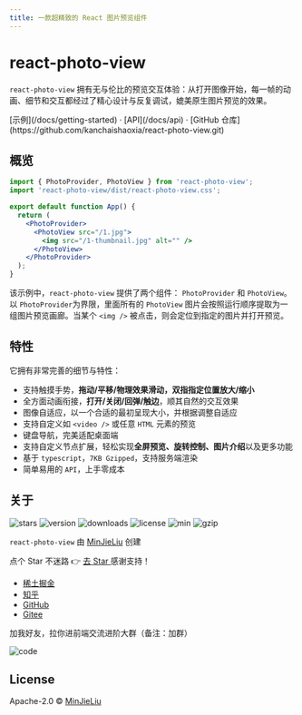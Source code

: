 ```yaml
---
title: 一款超精致的 React 图片预览组件
---
```




<h1 className="text-center font-bold md:text-5xl mt-8">react-photo-view</h1>

<Bleed>
  <Features />
</Bleed>

`react-photo-view` 拥有无与伦比的预览交互体验：从打开图像开始，每一帧的动画、细节和交互都经过了精心设计与反复调试，媲美原生图片预览的效果。

<div className="mt-16 mb-20 text-center">
  [示例](/docs/getting-started) · [API](/docs/api) · [GitHub 仓库](https://github.com/kanchaishaoxia/react-photo-view.git)
</div>

<Index />

## 概览

```jsx
import { PhotoProvider, PhotoView } from 'react-photo-view';
import 'react-photo-view/dist/react-photo-view.css';

export default function App() {
  return (
    <PhotoProvider>
      <PhotoView src="/1.jpg">
        <img src="/1-thumbnail.jpg" alt="" />
      </PhotoView>
    </PhotoProvider>
  );
}
```

该示例中，`react-photo-view` 提供了两个组件： `PhotoProvider` 和 `PhotoView`。以 `PhotoProvider`为界限，里面所有的 `PhotoView` 图片会按照运行顺序提取为一组图片预览画廊。当某个 `<img />` 被点击，则会定位到指定的图片并打开预览。

## 特性

它拥有非常完善的细节与特性：

- 支持触摸手势，**拖动/平移/物理效果滑动，双指指定位置放大/缩小**
- 全方面动画衔接，**打开/关闭/回弹/触边**，顺其自然的交互效果
- 图像自适应，以一个合适的最初呈现大小，并根据调整自适应
- 支持自定义如 `<video />` 或任意 `HTML` 元素的预览
- 键盘导航，完美适配桌面端
- 支持自定义节点扩展，轻松实现**全屏预览、旋转控制、图片介绍**以及更多功能
- 基于 `typescript`，`7KB Gzipped`，支持服务端渲染
- 简单易用的 `API`，上手零成本

## 关于

<p className="flex flex-wrap">
  <img
    alt="stars"
    src="https://badgen.net/github/stars/MinJieLiu/react-photo-view"
    className="mr-2 mb-2"
  />
  <img
    alt="version"
    src="https://img.shields.io/npm/v/react-photo-view.svg?style=flat-square"
    className="mr-2 mb-2"
  />
  <img
    alt="downloads"
    src="http://img.shields.io/npm/dm/react-photo-view.svg?style=flat-square"
    className="mr-2 mb-2"
  />
  <img alt="license" src="https://badgen.net/npm/license/react-photo-view" className="mr-2 mb-2" />
  <img
    alt="min"
    src="https://badgen.net/bundlephobia/min/react-photo-view?label=minified"
    className="mr-2 mb-2"
  />
  <img
    alt="gzip"
    src="https://badgen.net/bundlephobia/minzip/react-photo-view?label=gzip"
    className="mr-2 mb-2"
  />
</p>

`react-photo-view` 由 [MinJieLiu](https://github.com/MinJieLiu) 创建

<Callout emoji="😄">
  <span>点个 Star 不迷路 👉 </span>
  <a className="inline-block" href="https://github.com/MinJieLiu/react-photo-view" target="_blank">
    去 Star
  </a>
  <span> 感谢支持！</span>
</Callout>

- [稀土掘金](https://juejin.cn/user/289926798650509)
- [知乎](https://www.zhihu.com/people/liumingyi)
- [GitHub](https://github.com/MinJieLiu)
- [Gitee](https://gitee.com/MinJieLiu)

加我好友，拉你进前端交流进阶大群（备注：加群）

<img alt="code" src={qrcode.src} className="block w-36" />

## License

Apache-2.0 © [MinJieLiu](https://github.com/MinJieLiu)
